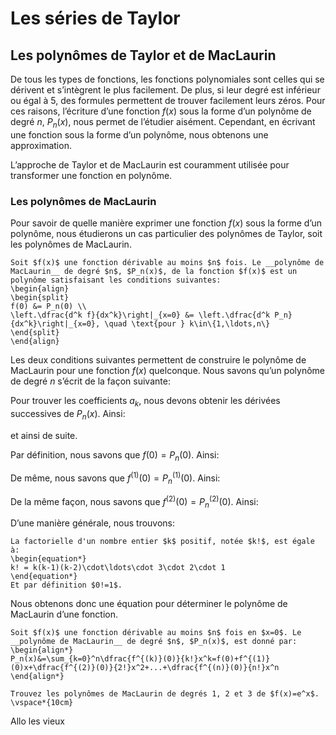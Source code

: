 # Les séries de Taylor {#taylor}

## Les polynômes de Taylor et de MacLaurin

De tous les types de fonctions, les fonctions polynomiales sont celles qui se dérivent et s'intègrent le plus facilement. De plus, si leur degré est inférieur ou égal à 5, des formules permettent de trouver facilement leurs zéros. Pour ces raisons, l'écriture d'une fonction $f(x)$ sous la forme d'un polynôme de degré $n$, $P_n(x)$, nous permet de l'étudier aisément. Cependant, en écrivant une fonction sous la forme d'un polynôme, nous obtenons une approximation.

L'approche de Taylor et de MacLaurin est couramment utilisée pour transformer une fonction en polynôme.

### Les polynômes de MacLaurin

Pour savoir de quelle manière exprimer une fonction $f(x)$ sous la forme d'un polynôme, nous étudierons un cas particulier des polynômes de Taylor, soit les polynômes de MacLaurin.

```definition
Soit $f(x)$ une fonction dérivable au moins $n$ fois. Le __polynôme de MacLaurin__ de degré $n$, $P_n(x)$, de la fonction $f(x)$ est un polynôme satisfaisant les conditions suivantes:
\begin{align}
\begin{split}
f(0) &= P_n(0) \\
\left.\dfrac{d^k f}{dx^k}\right|_{x=0} &= \left.\dfrac{d^k P_n}{dx^k}\right|_{x=0}, \quad \text{pour } k\in\{1,\ldots,n\}
\end{split}
\end{align}
```

Les deux conditions suivantes permettent de construire le polynôme de MacLaurin pour une fonction $f(x)$ quelconque. Nous savons qu'un polynôme de degré $n$ s'écrit de la façon suivante:

\begin{align*}
P_n(x)=a_0+a_1x+a_2x^2+...+a_{n-1}x^{n-1}+a_nx^n
\end{align*}

Pour trouver les coefficients $a_k$, nous devons obtenir les dérivées successives de $P_n(x)$. Ainsi:

\begin{align}
\begin{split}
P_n(x) &= a_0+a_1x+a_2x^2+...+a_{n-1}x^{n-1}+a_nx^n \\
P_n^{(1)}(x) &= 1a_1+2a_2x+3a_3x^2+...+(n-1)a_{n-1}x^{n-2}+na_nx^{n-1} \\
P_n^{(2)}(x) &= 2\cdot 1a_2+3\cdot 2a_3x+...+(n-1)(n-2)a_{n-1}x^{n-3}+n(n-1)a_nx^{n-2} \\
P_n^{(3)}(x) &= 3\cdot 2\cdot 1a_3+...+(n-1)(n-2)(n-3)a_{n-1}x^{n-4}+n(n-1)(n-2)a_nx^{n-3}
\end{split}
\end{align}
et ainsi de suite.

Par définition, nous savons que $f(0)=P_n(0)$. Ainsi:

\begin{align}
\begin{split}
f(0)&=P_n(0) \\
f(0) &= a_0+a_1(0)+a_2(0)^2+...+a_{n-1}(0)^{n-1}+a_n(0)^n \\
f(0)&=a_0
\end{split}
\end{align}

De même, nous savons que $f^{(1)}(0)=P_n^{(1)}(0)$. Ainsi:

\begin{align}
\begin{split}
f^{(1)}(0)&=P_n^{(1)}(0)\\
f^{(1)}(0)&=1a_1+2a_2(0)+3a_3(0)^2+...+(n-1)a_{n-1}(0)^{n-2}+na_n(0)^{n-1} \\
f^{(1)}(0)&=1a_1  \\
\dfrac{f^{(1)}(0)}{1}&=a_1
\end{split}
\end{align}

De la même façon, nous savons que $f^{(2)}(0)=P_n^{(2)}(0)$. Ainsi:

\begin{align}
\begin{split}
f^{(2)}(0)&=P^{(2)}_n(0)\\
f^{(2)}(0)&=2\cdot 1a_2+3\cdot 2a_3(0)+\ldots+(n-1)(n-2)a_{n-1}(0)^{n-3}+n(n-1)a_n(0)^{n-2} \\
f^{(2)}(0)&=2\cdot 1a_2  \\
\dfrac{f^{(2)}(0)}{2\cdot 1}&=a_2
\end{split}
\end{align}

D'une manière générale, nous trouvons:

\begin{align}
\begin{split}
a_k &= \dfrac{1}{k\cdot (k-1)\cdot ...\cdot 3\cdot 2\cdot 1}f^{(k)}(0) \\
&= \dfrac{f^{(k)}(0)}{k!}
\end{split}
\end{align}

```remark
La factorielle d'un nombre entier $k$ positif, notée $k!$, est égale à:
\begin{equation*}
k! = k(k-1)(k-2)\cdot\ldots\cdot 3\cdot 2\cdot 1
\end{equation*}
Et par définition $0!=1$.
```

Nous obtenons donc une équation pour déterminer le polynôme de MacLaurin d'une fonction.

```definition
Soit $f(x)$ une fonction dérivable au moins $n$ fois en $x=0$. Le __polynôme de MacLaurin__ de degré $n$, $P_n(x)$, est donné par:
\begin{align*}
P_n(x)&=\sum_{k=0}^n\dfrac{f^{(k)}(0)}{k!}x^k=f(0)+f^{(1)}(0)x+\dfrac{f^{(2)}(0)}{2!}x^2+...+\dfrac{f^{(n)}(0)}{n!}x^n
\end{align*}
```

```example
Trouvez les polynômes de MacLaurin de degrés 1, 2 et 3 de $f(x)=e^x$.
\vspace*{10cm}
```


Allo les vieux

